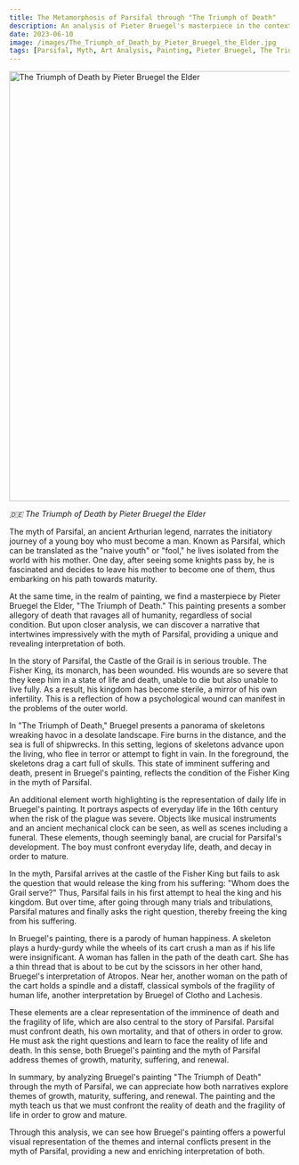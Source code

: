 ```yaml
---
title: The Metamorphosis of Parsifal through "The Triumph of Death"
description: An analysis of Pieter Bruegel's masterpiece in the context of the myth of Parsifal
date: 2023-06-10
image: /images/The_Triumph_of_Death_by_Pieter_Bruegel_the_Elder.jpg
tags: [Parsifal, Myth, Art Analysis, Painting, Pieter Bruegel, The Triumph of Death, Psychoanalysis, Jacques Lacan, Interpretation, Growth, Maturity, Death, Suffering, Renewal]
---
```


<Link href="/paintings/pieter-bruegel-the-elder-the-triumph-of-death-1562">
  <Image className="w-full" width="1080" height="772" src="/images/The_Triumph_of_Death_by_Pieter_Bruegel_the_Elder.jpg"
        alt="The Triumph of Death by Pieter Bruegel the Elder"
        caption="The Triumph of Death by Pieter Bruegel the Elder"/>
</Link>

_🇩🇪 The Triumph of Death by Pieter Bruegel the Elder_

The myth of Parsifal, an ancient Arthurian legend, narrates the initiatory journey of a young boy who must become a man. Known as Parsifal, which can be translated as the "naive youth" or "fool," he lives isolated from the world with his mother. One day, after seeing some knights pass by, he is fascinated and decides to leave his mother to become one of them, thus embarking on his path towards maturity.

At the same time, in the realm of painting, we find a masterpiece by Pieter Bruegel the Elder, "The Triumph of Death." This painting presents a somber allegory of death that ravages all of humanity, regardless of social condition. But upon closer analysis, we can discover a narrative that intertwines impressively with the myth of Parsifal, providing a unique and revealing interpretation of both.

In the story of Parsifal, the Castle of the Grail is in serious trouble. The Fisher King, its monarch, has been wounded. His wounds are so severe that they keep him in a state of life and death, unable to die but also unable to live fully. As a result, his kingdom has become sterile, a mirror of his own infertility. This is a reflection of how a psychological wound can manifest in the problems of the outer world.

In "The Triumph of Death," Bruegel presents a panorama of skeletons wreaking havoc in a desolate landscape. Fire burns in the distance, and the sea is full of shipwrecks. In this setting, legions of skeletons advance upon the living, who flee in terror or attempt to fight in vain. In the foreground, the skeletons drag a cart full of skulls. This state of imminent suffering and death, present in Bruegel's painting, reflects the condition of the Fisher King in the myth of Parsifal.

An additional element worth highlighting is the representation of daily life in Bruegel's painting. It portrays aspects of everyday life in the 16th century when the risk of the plague was severe. Objects like musical instruments and an ancient mechanical clock can be seen, as well as scenes including a funeral. These elements, though seemingly banal, are crucial for Parsifal's development. The boy must confront everyday life, death, and decay in order to mature.

In the myth, Parsifal arrives at the castle of the Fisher King but fails to ask the question that would release the king from his suffering: "Whom does the Grail serve?" Thus, Parsifal fails in his first attempt to heal the king and his kingdom. But over time, after going through many trials and tribulations, Parsifal matures and finally asks the right question, thereby freeing the king from his suffering.

In Bruegel's painting, there is a parody of human happiness. A skeleton plays a hurdy-gurdy while the wheels of its cart crush a man as if his life were insignificant. A woman has fallen in the path of the death cart. She has a thin thread that is about to be cut by the scissors in her other hand, Bruegel's interpretation of Atropos. Near her, another woman on the path of the cart holds a spindle and a distaff, classical symbols of the fragility of human life, another interpretation by Bruegel of Clotho and Lachesis.

These elements are a clear representation of the imminence of death and the fragility of life, which are also central to the story of Parsifal. Parsifal must confront death, his own mortality, and that of others in order to grow. He must ask the right questions and learn to face the reality of life and death. In this sense, both Bruegel's painting and the myth of Parsifal address themes of growth, maturity, suffering, and renewal.

In summary, by analyzing Bruegel's painting "The Triumph of Death" through the myth of Parsifal, we can appreciate how both narratives explore themes of growth, maturity, suffering, and renewal. The painting and the myth teach us that we must confront the reality of death and the fragility of life in order to grow and mature.

Through this analysis, we can see how Bruegel's painting offers a powerful visual representation of the themes and internal conflicts present in the myth of Parsifal, providing a new and enriching interpretation of both.
